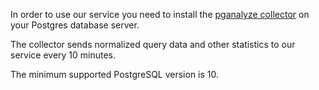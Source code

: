 In order to use our service you need to install the [pganalyze collector](https://github.com/pganalyze/collector) on
your Postgres database server.

The collector sends normalized query data and other statistics to our service
every 10 minutes.

The minimum supported PostgreSQL version is 10.
